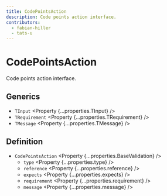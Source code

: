 ```yaml
---
title: CodePointsAction
description: Code points action interface.
contributors:
  - fabian-hiller
  - tats-u
---
```



# CodePointsAction

Code points action interface.

## Generics

- `TInput` <Property {...properties.TInput} />
- `TRequirement` <Property {...properties.TRequirement} />
- `TMessage` <Property {...properties.TMessage} />

## Definition

- `CodePointsAction` <Property {...properties.BaseValidation} />
  - `type` <Property {...properties.type} />
  - `reference` <Property {...properties.reference} />
  - `expects` <Property {...properties.expects} />
  - `requirement` <Property {...properties.requirement} />
  - `message` <Property {...properties.message} />
